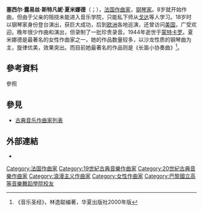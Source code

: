 {{Infobox classical
| 中文名       = 夏米娜德
| 画像         = Cecile chaminade.jpg
| 附注         =      
| 原文名       = Cécile Louise Stéphanie Chaminade         
| 国别         = 法国
| 出生日期     = {{birth date|1857|8|8}}
| 出生地       = [[巴黎|巴黎]]
| 逝世日期     = {{death date and age|1944|4|13|1857|8|8}}
| 逝世地       = [[蒙特卡罗|蒙特卡罗]]
| 所属时期     = 浪漫主义
| 所属乐派     =  
| 擅长作品类型 = 管弦乐，钢琴独奏，艺术歌曲
| 代表作       = 钢琴小协奏曲，长笛小协奏曲，大量钢琴小品，艺术歌曲等
| 师从         = [[本杰明·戈达|戈达]]
| 学生         = 
| 官方网站     = 
}}

'''塞西尔·露易丝·斯特凡妮·夏米娜德'''（{{lang-fr|Cécile Louise Stéphanie Chaminade}}；{{bd|1857年|8月8日|1944年|4月13日|catIdx=C}}），[[法国|法国]][[作曲家|作曲家]]，[[钢琴家|钢琴家]]。8岁就开始作曲，但由于父亲的阻挠未能进入音乐学院，只能私下师从[[本杰明·戈达|戈达]]等人学习。18岁时以钢琴家身份登台演出，获巨大成功，后到[[欧洲|欧洲]]各地巡演，还曾访问[[美國|美国]]，广受欢迎。晚年很少作曲和演出，但录制了一批珍贵录音。1944年逝世于[[蒙特卡罗|蒙特卡罗]]。夏米娜德是最著名的女性作曲家之一，她的作品数量较多，以沙龙性质的钢琴曲为主，旋律优美，效果突出。而目前她最著名的作品则是《长笛小协奏曲》<ref>《音乐圣经》，林逸聪编著，华夏出版社2000年版</ref>。

== 參考資料 ==
;參照
<references/>

== 參見 ==
{{Portal box|人物|古典音樂}}
* [[古典音乐作曲家列表|古典音乐作曲家列表]]

== 外部連結 ==
* {{IMSLP|id=Chaminade, Cécile}}

{{Authority control}}

{{DEFAULTSORT:Chaminade, Cecile}}
[[Category:法国作曲家|Category:法国作曲家]]
[[Category:19世紀古典音樂作曲家|Category:19世紀古典音樂作曲家]]
[[Category:20世紀古典音樂作曲家|Category:20世紀古典音樂作曲家]]
[[Category:浪漫主义作曲家|Category:浪漫主义作曲家]]
[[Category:女性作曲家|Category:女性作曲家]]
[[Category:巴黎國立高等音樂舞蹈學院校友|Category:巴黎國立高等音樂舞蹈學院校友]]